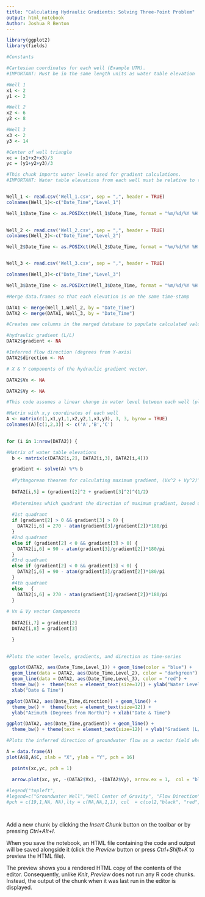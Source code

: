 ---
title: "Calculating Hydraulic Gradients: Solving Three-Point Problem"
output: html_notebook
Author: Joshua R Benton
---


```{r setup, include=FALSE, echo=FALSE}

library(ggplot2)
library(fields)

```

```{r}
#Constants

#Cartesian coordinates for each well (Example UTM).
#IMPORTANT: Must be in the same length units as water table elevation

#Well 1
x1 <- 2
y1 <- 2

#Well 2
x2 <- 6
y2 <- 8

#Well 3
x3 <- 2
y3 <- 14

#Center of well triangle
xc = (x1+x2+x3)/3
yc = (y1+y2+y3)/3


```

```{r} 
#This chunk imports water levels used for gradient calculations. 
#IMPORTANT: Water table elevations from each well must be relative to the same datum (e.g. Mean Sea Level). 


Well_1 <- read.csv('Well_1.csv', sep = ",", header = TRUE)
colnames(Well_1)<-c("Date_Time","Level_1")

Well_1$Date_Time <- as.POSIXct(Well_1$Date_Time, format = "%m/%d/%Y %H:%M")
                                

Well_2 <- read.csv('Well_2.csv', sep = ",", header = TRUE)
colnames(Well_2)<-c("Date_Time","Level_2")

Well_2$Date_Time <- as.POSIXct(Well_2$Date_Time, format = "%m/%d/%Y %H:%M")


Well_3 <- read.csv('Well_3.csv', sep = ",", header = TRUE)

colnames(Well_3)<-c("Date_Time","Level_3")

Well_3$Date_Time <- as.POSIXct(Well_3$Date_Time, format = "%m/%d/%Y %H:%M")


```

```{r}
#Merge data.frames so that each elevation is on the same time-stamp

DATA1 <- merge(Well_1,Well_2, by = "Date_Time")
DATA2 <- merge(DATA1, Well_3, by = "Date_Time")

```

```{r}
#Creates new columns in the merged database to populate calculated values into: 

#hydraulic gradient (L/L)
DATA2$gradient <- NA

#Inferred flow direction (degrees from Y-axis)
DATA2$direction <- NA

# X & Y components of the hydraulic gradient vector. 

DATA2$Vx <- NA

DATA2$Vy <- NA

```


```{r}
#This code assumes a linear change in water level between each well (planar surface), determines the hydraulic gradient at each time-step

#Matrix with x,y coordinates of each well
A <- matrix(c(1,x1,y1,1,x2,y2,1,x3,y3), 3, 3, byrow = TRUE)
colnames(A)[c(1,2,3)] <- c('A','B','C')

  
for (i in 1:nrow(DATA2)) {

#Matrix of water table elevations
  b <- matrix(c(DATA2[i,2], DATA2[i,3], DATA2[i,4]))

  gradient <- solve(A) %*% b
  
  #Pythagorean theorem for calculating maximum gradient, (Vx^2 + Vy^2)^(1/2)
  
  DATA2[i,5] = (gradient[2]^2 + gradient[3]^2)^(1/2)
  
  #Determines which quadrant the direction of maximum gradient, based upon vector components (Vx & Vy), and calculates the azimuth (degrees from Y-axis) for gradients in each of the four possible quadrants
  
  #1st quadrant
  if (gradient[2] > 0 && gradient[3] > 0) {
    DATA2[i,6] = 270 - atan(gradient[3]/gradient[2])*180/pi
  }
  #2nd quadrant
  else if (gradient[2] < 0 && gradient[3] > 0) {
    DATA2[i,6] = 90 - atan(gradient[3]/gradient[2])*180/pi
  }
  #3rd quadrant
  else if (gradient[2] < 0 && gradient[3] < 0) {
    DATA2[i,6] = 90 - atan(gradient[3]/gradient[2])*180/pi
  }
  #4th quadrant
  else   {
    DATA2[i,6] = 270 - atan(gradient[3]/gradient[2])*180/pi
  }
  
# Vx & Vy vector Components
  
  DATA2[i,7] = gradient[2]
  DATA2[i,8] = gradient[3]  

  }
  
```


```{r }

#Plots the water levels, gradients, and direction as time-series

 ggplot(DATA2, aes(Date_Time,Level_1)) + geom_line(color = "blue") + 
  geom_line(data = DATA2, aes(Date_Time,Level_2), color = "darkgreen") + 
  geom_line(data = DATA2, aes(Date_Time,Level_3), color = "red") + 
  theme_bw() +  theme(text = element_text(size=12)) + ylab("Water Level (L)") + 
  xlab("Date & Time") 

ggplot(DATA2, aes(Date_Time,direction)) + geom_line() + 
  theme_bw() +  theme(text = element_text(size=12)) + 
  ylab("Azimuth (Degrees from North)") + xlab("Date & Time") 

ggplot(DATA2, aes(Date_Time,gradient)) + geom_line() +
  theme_bw() + theme(text = element_text(size=12)) + ylab("Gradient (L/L)") + xlab("Date & Time")


```


```{r }

#Plots the inferred direction of groundwater flow as a vector field where the tail of each vector originates at the center of the well triangle

A = data.frame(A)
plot(A$B,A$C, xlab = "X", ylab = "Y", pch = 16)

  points(xc,yc, pch = 1)

  arrow.plot(xc, yc, -(DATA2$Vx), -(DATA2$Vy), arrow.ex = 1,  col = "blue", lwd = 2, true.angle = TRUE)
  
#legend("topleft",
#legend=c("Groundwater Well","Well Center of Gravity", "Flow Direction","Mean Flow Direction"),
#pch = c(19,1,NA, NA),lty = c(NA,NA,1,1), col  = c(col2,"black", "red","blue","darkblue"),  cex=legend_text, inset = 0.01, lwd = 4)




```




Add a new chunk by clicking the *Insert Chunk* button on the toolbar or by pressing *Ctrl+Alt+I*.

When you save the notebook, an HTML file containing the code and output will be saved alongside it (click the *Preview* button or press *Ctrl+Shift+K* to preview the HTML file).

The preview shows you a rendered HTML copy of the contents of the editor. Consequently, unlike *Knit*, *Preview* does not run any R code chunks. Instead, the output of the chunk when it was last run in the editor is displayed.

